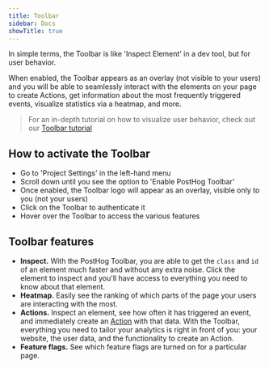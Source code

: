 ```yaml
---
title: Toolbar
sidebar: Docs
showTitle: true
---
```


<FeatureAvailability allPlans />

In simple terms, the Toolbar is like 'Inspect Element' in a dev tool, but for user behavior. 

When enabled, the Toolbar appears as an overlay (not visible to your users) and you will be able to seamlessly interact with the elements on your page to create Actions, get information about the most frequently triggered events, visualize statistics via a heatmap, and more. 

> For an in-depth tutorial on how to visualize user behavior, check out our [Toolbar tutorial](/docs/tutorials/toolbar)

## How to activate the Toolbar

- Go to 'Project Settings' in the left-hand menu
- Scroll down until you see the option to 'Enable PostHog Toolbar'
- Once enabled, the Toolbar logo will appear as an overlay, visible only to you (not your users)
- Click on the Toolbar to authenticate it
- Hover over the Toolbar to access the various features

## Toolbar features

- **Inspect.** With the PostHog Toolbar, you are able to get the `class` and `id` of an element much faster and without any extra noise. Click the element to inspect and you'll have access to everything you need to know about that element.
- **Heatmap.** Easily see the ranking of which parts of the page your users are interacting with the most.
- **Actions.** Inspect an element, see how often it has triggered an event, and immediately create an [Action](/docs/user-guides/actions) with that data. With the Toolbar, everything you need to tailor your analytics is right in front of you: your website, the user data, and the functionality to create an Action.
- **Feature flags.** See which feature flags are turned on for a particular page. 
